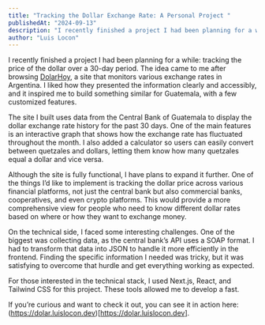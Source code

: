 ```yaml
---
title: "Tracking the Dollar Exchange Rate: A Personal Project "
publishedAt: "2024-09-13"
description: "I recently finished a project I had been planning for a while: tracking the price of the dollar over a 30-day period."
author: "Luis Locon"
---
```


I recently finished a project I had been planning for a while: tracking the price of the dollar over a 30-day period. The idea came to me after browsing [DolarHoy](https://dolarhoy.com/), a site that monitors various exchange rates in Argentina. I liked how they presented the information clearly and accessibly, and it inspired me to build something similar for Guatemala, with a few customized features.

The site I built uses data from the Central Bank of Guatemala to display the dollar exchange rate history for the past 30 days. One of the main features is an interactive graph that shows how the exchange rate has fluctuated throughout the month. I also added a calculator so users can easily convert between quetzales and dollars, letting them know how many quetzales equal a dollar and vice versa.

Although the site is fully functional, I have plans to expand it further. One of the things I’d like to implement is tracking the dollar price across various financial platforms, not just the central bank but also commercial banks, cooperatives, and even crypto platforms. This would provide a more comprehensive view for people who need to know different dollar rates based on where or how they want to exchange money.

On the technical side, I faced some interesting challenges. One of the biggest was collecting data, as the central bank’s API uses a SOAP format. I had to transform that data into JSON to handle it more efficiently in the frontend. Finding the specific information I needed was tricky, but it was satisfying to overcome that hurdle and get everything working as expected.

For those interested in the technical stack, I used Next.js, React, and Tailwind CSS for this project. These tools allowed me to develop a fast.

If you’re curious and want to check it out, you can see it in action here: (https://dolar.luislocon.dev)[https://dolar.luislocon.dev].
